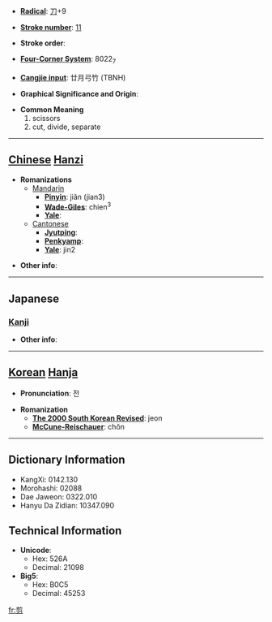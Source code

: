* '''[[Wiktionary:Chinese radical index| Radical]]''': [[Wiktionary:Chinese radical index 刀|刀]]+9

* '''[[Wiktionary:Chinese total strokes index|Stroke number]]''': [[Wiktionary:Chinese total strokes index 11|11]]

* '''Stroke order''': 

* '''[[Wiktionary:Chinese four corner index|Four-Corner System]]''': 8022<sub>7</sub>

* '''[[Wiktionary:Chinese Cangjie index|Cangjie input]]''': 廿月弓竹 (TBNH)

* '''Graphical Significance and Origin''': 

* '''Common Meaning'''
*#scissors
*# cut, divide, separate


----

== [[Chinese]] [[Hanzi]] ==

* '''Romanizations'''
** [[Mandarin]]
*** '''[[Pinyin]]''': jiǎn (jian3)
*** '''[[Wade-Giles]]''': chien<sup>3</sup>
*** '''[[Yale]]''': 
**[[Cantonese]]
***'''[[Jyutping]]''':
***'''[[Penkyamp]]''': 
***'''[[Yale]]''': jin2

* '''Other info''': 

----

==Japanese==
===[[Kanji]]===
{{kanji|on readings=[[せん]] (sen)
|kun readings=[[きる]] (kiru)
}}

* '''Other info''':  

----

== [[Korean]] [[Hanja]] ==

* '''Pronunciation''': 전

* '''Romanization'''
** '''[[The 2000 South Korean Revised Romanization|The 2000 South Korean Revised]]''': jeon
** '''[[McCune-Reischauer]]''': chŏn

----

== Dictionary Information ==

* KangXi: 0142.130
* Morohashi: 02088
* Dae Jaweon: 0322.010
* Hanyu Da Zidian: 10347.090

== Technical Information ==

* '''Unicode''':
** Hex: 526A
** Decimal: 21098
* '''Big5''':
** Hex: B0C5
** Decimal: 45253

[[fr:剪]]
